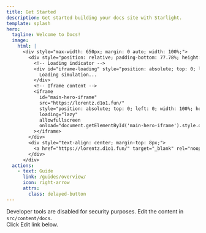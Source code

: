 ```yaml
---
title: Get Started
description: Get started building your docs site with Starlight.
template: splash
hero:
  tagline: Welcome to Docs!
  image:
    html: |
      <div style="max-width: 650px; margin: 0 auto; width: 100%;">
        <div style="position: relative; padding-bottom: 77.78%; height: 0; overflow: hidden; border-radius: 12px; box-shadow: 0 4px 6px -1px rgba(0,0,0,0.1);">
          <!-- Loading indicator -->
          <div id="iframe-loading" style="position: absolute; top: 0; left: 0; width: 100%; height: 100%; display: flex; justify-content: center; align-items: center; background-color: #f0f0f0; color: #333; font-size: 1.2rem; z-index: 10; border-radius: 12px;">
            Loading simulation...
          </div>
          <!-- Iframe content -->
          <iframe
            id="main-hero-iframe"
            src="https://lorentz.d1o1.fun/"
            style="position: absolute; top: 0; left: 0; width: 100%; height: 100%; border: none; opacity: 0; transition: opacity 0.5s ease-in-out;"
            loading="lazy"
            allowfullscreen
            onload="document.getElementById('main-hero-iframe').style.opacity = '1'; document.getElementById('iframe-loading').style.display = 'none';"
          ></iframe>
        </div>
        <div style="text-align: center; margin-top: 8px;">
          <a href="https://lorentz.d1o1.fun/" target="_blank" rel="noopener">View Full Screen ↗</a>
        </div>
      </div>
  actions:
    - text: Guide
      link: /guides/overview/
      icon: right-arrow
      attrs:
        class: delayed-button
---
```



<CardGrid stagger>
  <Card title="Browser Tools" icon="warning">
		Developer tools are disabled for security purposes.
	</Card>
	<Card title="Update content" icon="pencil">
		Edit the content in <code>src/content/docs</code>.
		<br />Click Edit link below.
	</Card>	
</CardGrid>